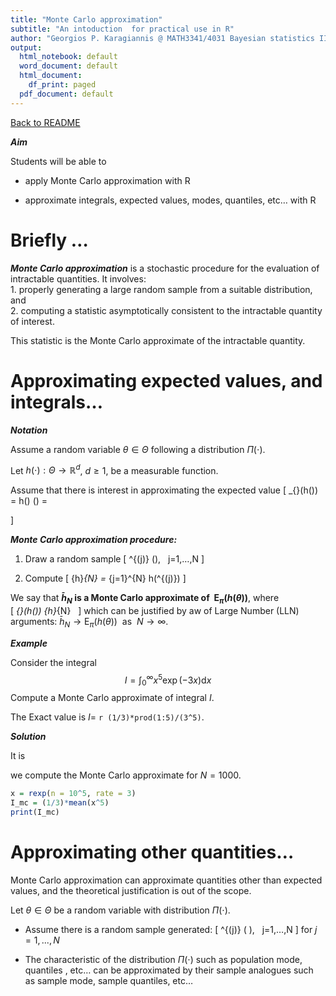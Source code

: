 ```yaml
---
title: "Monte Carlo approximation"
subtitle: "An intoduction  for practical use in R"
author: "Georgios P. Karagiannis @ MATH3341/4031 Bayesian statistics III/IV (practical implementation)"
output:
  html_notebook: default
  word_document: default
  html_document:
    df_print: paged
  pdf_document: default
---
```


<!-- -------------------------------------------------------------------------------- -->

<!-- Copyright 2019 Georgios Karagiannis -->

<!-- georgios.karagiannis@durham.ac.uk -->
<!-- Assistant Professor -->
<!-- Department of Mathematical Sciences, Durham University, Durham,  UK  -->

<!-- This file is part of Bayesian_Statistics (MATH3341/4031 Bayesian Statistics III/IV) -->
<!-- which is the material of the course (MATH3341/4031 Bayesian Statistics III/IV) -->
<!-- taught by Georgios P. Katagiannis in the Department of Mathematical Sciences   -->
<!-- in the University of Durham  in Michaelmas term in 2019 -->

<!-- Bayesian_Statistics is free software: you can redistribute it and/or modify -->
<!-- it under the terms of the GNU General Public License as published by -->
<!-- the Free Software Foundation version 3 of the License. -->

<!-- Bayesian_Statistics is distributed in the hope that it will be useful, -->
<!-- but WITHOUT ANY WARRANTY; without even the implied warranty of -->
<!-- MERCHANTABILITY or FITNESS FOR A PARTICULAR PURPOSE.  See the -->
<!-- GNU General Public License for more details. -->

<!-- You should have received a copy of the GNU General Public License -->
<!-- along with Bayesian_Statistics  If not, see <http://www.gnu.org/licenses/>. -->

<!-- -------------------------------------------------------------------------------- -->


[Back to README](https://github.com/georgios-stats/Bayesian_Statistics_Michaelmas_2021/tree/main/Computer_practical#aim)

***Aim***

Students will be able to  
 
+ apply Monte Carlo approximation with R  

+ approximate integrals, expected values, modes, quantiles, etc... with R   

<!-- ***Reading material*** -->

<!-- + Nothing in particular, details will be learned in Term 2    -->

# Briefly ...   

***Monte Carlo approximation*** is a stochastic procedure for the evaluation of intractable quantities. It involves:         
1. properly generating a large random sample from a suitable distribution, and   
2. computing a statistic asymptotically consistent to the intractable quantity of interest.

This statistic is the Monte Carlo approximate of the intractable quantity. 

# Approximating expected values, and integrals...  

***Notation***

Assume a random variable $\theta\in\Theta$ following a distribution $\Pi(\cdot)$. 

Let $h(\cdot):\Theta\rightarrow\mathbb{R}^{d}$, $d\ge1$, be a measurable function. 

Assume that there is interest in approximating the expected value
\[
\text{E}_{\pi}(h(\theta)) 
= 
\int h(\theta) \text{d}\Pi(\theta)
=
\begin{cases}
\int h(\theta) \pi(\theta) \text{d}\theta, \ \text{cont.} \\
\\
\sum h(\theta) \pi(\theta) , \ \text{discr.} 
\end{cases}
\]


***Monte Carlo approximation procedure:***  

1. Draw a random sample 
\[
\theta^{(j)} \sim \Pi(\cdot), \  \text{for }j=1,...,N
\]

2. Compute 
\[
\bar{h}_{N} = \frac{1}{N}\sum_{j=1}^{N} h(\theta^{(j)})
\]

We say that **$\bar{h}_{N}$ is a Monte Carlo approximate of $\ \text{E}_{\pi}(h(\theta))$**, where   
\[
\text{E}_{\pi}(h(\theta))  \approx \bar{h}_{N} \ \text{ when $N$ is large enough.}
\] 
which can be justified by aw of Large Number (LLN) arguments: $\bar{h}_{N} \rightarrow \text{E}_{\pi}(h(\theta))  \ \text{ as } \ N\rightarrow\infty$. 

<!-- ***Justification***    -->

<!-- This can be justified by using arguments based on the Law of Large Number (LLN), which under specific assumtions (discussed in Term 2) implies that    -->
<!-- \[ -->
<!-- \bar{h}_{N} \rightarrow \text{E}_{\pi}(h(\theta))  \ \text{ as } \ N\rightarrow\infty. -->
<!-- \] -->


<!-- ***Monte Carlo approximations of popular quantities***  -->

<!-- Assume you have generated a random sample -->
<!-- \[ -->
<!-- \theta^{(j)} \sim \pi(\text{d}\theta), \  \text{for }j=1,...,N -->
<!-- \] -->

<!-- then    -->

<!-- + ***Mean*** -->
<!-- \[ -->
<!-- \text{E}_{\pi}(\theta)  \approx \frac{1}{N}\sum_{j=1}^{N} \theta^{(j)}. -->
<!-- \]  -->
<!--     + is approximated by the sample arithmetic mean. -->

<!-- + ***Variance*** -->
<!-- \begin{align*} -->
<!-- \text{Var}_{\pi}(\theta) -->
<!-- &= -->
<!-- \text{E}_{\pi}(\theta^{2})-(\text{E}_{\pi}(\theta))^{2} \\ -->
<!-- &\approx  -->
<!-- \frac{1}{N}\sum_{j=1}^{N} \left(\theta^{(j)}\right)^{2} - \left(\frac{1}{N}\sum_{j=1}^{N} \theta^{(j)}\right)^{2} -->
<!-- =s_\theta^2. -->
<!-- \end{align*} -->
<!--     + is approximated by the sample variance. -->

<!-- + ***Probability*** -->
<!-- \begin{align*} -->
<!-- \text{Pr}_{\pi}(\theta\in A) -->
<!-- &= -->
<!-- \text{E}_{\pi}(\text{1}(\theta\in A))\\ -->
<!-- &\approx  -->
<!-- \frac{1}{N}\sum_{j=1}^{N} \text{1}(\theta^{(j)}\in A). -->
<!-- \end{align*} -->
<!--     + is approximated by the sample frequency. -->

<!-- + ***Comulative Distribution Function (CDF)*** -->
<!-- \begin{align*} -->
<!-- \text{F}_{\pi}(\theta=c)=\text{Pr}_{\pi}(\theta\le c) -->
<!-- &= -->
<!-- \text{E}_{\pi}(\text{1}(\theta \le c)) \\ -->
<!-- &\approx  -->
<!-- \frac{1}{N}\sum_{j=1}^{N} \text{1}(\theta^{(j)} \le c). -->
<!-- \end{align*} -->
<!--     + is approximated by the empirical cumulative function. -->

<!-- + ***Probability Density Function (PDF)*** -->
<!-- \begin{align*} -->
<!-- \pi(\vartheta) -->
<!-- &= \lim_{\epsilon\rightarrow 0}\frac{\text{F}_{\pi}(\theta=\vartheta+\epsilon)-\text{F}_{\pi}(\theta=\vartheta-\epsilon)}{2\epsilon}\\ -->
<!-- &\approx\frac{1}{2\epsilon}\frac{1}{N}\sum_{j=1}^{N} \text{1}\left(\theta^{(j)}\in (\vartheta-\epsilon,\vartheta+\epsilon]\right) \  \text{for small }\epsilon -->
<!-- \end{align*}  -->
<!--     + is approximated by the histogram with bandwith $\epsilon$; i.e. `?hist`.    -->
<!--     + This approximation can be understood by plugging in the MC approximator of the CDF in the ratio and by chosing a 'small'  $\epsilon$ in the limit in the  exact  expresion.  -->

***Example***

Consider the integral
$$
I = \int_{0}^{\infty} x^{5} \exp(-3x)\text{d}x
$$
Compute a Monte Carlo approximate of integral $I$.

The Exact value is $I=$ `r (1/3)*prod(1:5)/(3^5)`.

***Solution***

It is
\begin{align*}
I 
&= \int_{0}^{\infty} x^{5} \exp(-3x)\text{d}x 
\  \  = \int x^{5} \frac{1}{3}3\exp(-3x)\text{1}(x\in(0,\infty))\text{d}x \\
&= \frac{1}{3}\int x^{5} \underset{=\text{d}\Pi_{\text{Exp}(3)}(x)}{\underbrace{3\exp(-3x)\text{1}(x\in(0,\infty))\text{d}x}}
\  \  = \frac{1}{3}\int x^{5}\text{d}\Pi_{\text{Exp}(3)}(x)
= \frac{1}{3}\text{E}_{\text{Exp}(3)} (x^{5}) \\
&\approx \frac{1}{3}\frac{1}{N}\sum_{j=1}^{N}\left(x^{(j)}\right)^{5}, \  \  \text{ where } \  \  x^{(j)}\sim  \text{Exp}(3)
\end{align*}

we compute the Monte Carlo approximate for $N=1000$.   


```r
x = rexp(n = 10^5, rate = 3)
I_mc = (1/3)*mean(x^5)
print(I_mc)
```


# Approximating other quantities...

Monte Carlo approximation can approximate quantities other than expected values, and the theoretical justification is out of the scope.

Let $\theta\in\Theta$ be a random variable with distribution $\Pi(\cdot)$.    

+ Assume there is a random sample generated: 
\[
\theta^{(j)} \sim \Pi( \cdot ), \  \text{for }j=1,...,N
\]
for $j=1,...,N$   

+ The characteristic of the distribution $\Pi(\cdot)$ such as population mode, quantiles , etc... can be approximated by their sample analogues such as sample mode, sample quantiles, etc...


<!-- Based on the MC approximation:       -->

<!-- + the population mode  $$M(\theta)=\arg\max_{\theta}\left(\pi(\theta)\right)$$ can be approximated by the sample mode computed from the sample  $\{\theta^{(1)},...,\theta^{(N)}\}$.   -->

<!-- $$ -->
<!-- \text{M}_{\pi}(h(\theta)) -->
<!-- \approx -->
<!-- \hat{\text{M}}\left(h(x^{(1)}),...,h(x^{(N)})\right) -->
<!-- $$ -->

<!-- + the population $\alpha$th quantile $$Q_{\alpha}(\theta)=\text{F}_{\pi}^{-1}(\alpha)$$ can be approximated by the empirical $\alpha$th quantile computed from the sample  $\{\theta^{(1)},...,\theta^{(N)}\}$.   -->


<!-- $$ -->
<!-- \text{Q}_{\pi}(h(\theta)) -->
<!-- \approx -->
<!-- \hat{\text{Q}}\left(h(x^{(1)}),...,h(x^{(N)})\right) -->
<!-- $$ -->


<!-- # Practical matters   -->

<!-- A this stage, several questions exist   -->

<!-- + What should be the sample size $N$ for the MC approximation to be reliable?.   -->

<!--     + you will learn thin in Term 2, but for now the larger the better. -->

<!-- + How can I draw the sample from the posterior distribution with PDF/PMF    -->
<!-- $$ -->
<!-- \pi(\theta|y_{1:n}) =\frac{f(y_{1:n}|\theta)\pi(\theta)}{\int f(y_{1:n}|\theta)\pi(\theta)\text{d}\theta} -->
<!-- $$ -->
<!-- or a predictive distribution with PDF/PMF  -->
<!-- $$ -->
<!-- f(y_{n+1}|y_{1:n}) =\int f(y_{n+1}|\theta) \pi(\text{d}\theta|y_{1:n}) -->
<!-- $$ -->
<!-- in cases that we cannot even calculate the integrals involved?   -->

<!--     + you can use the R function `stan{rstan}` that allows you to draw a sample.  -->



